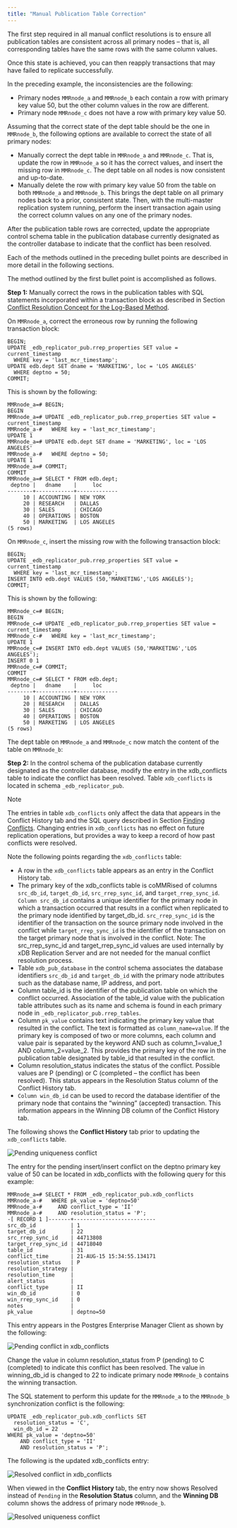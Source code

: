 ```yaml
---
title: "Manual Publication Table Correction"
---
```


<div id="manual_publication_table_correction_log_based" class="registered_link"></div>


The first step required in all manual conflict resolutions is to ensure all publication tables are consistent across all primary nodes – that is, all corresponding tables have the same rows with the same column values.

Once this state is achieved, you can then reapply transactions that may have failed to replicate successfully.

In the preceding example, the inconsistencies are the following:

-   Primary nodes `MMRnode_a` and `MMRnode_b` each contain a row with primary key value 50, but the other column values in the row are different.
-   Primary node `MMRnode_c` does not have a row with primary key value 50.

Assuming that the correct state of the dept table should be the one in `MMRnode_b`, the following options are available to correct the state of all primary nodes:

-   Manually correct the dept table in `MMRnode_a` and `MMRnode_c`. That is, update the row in `MMRnode_a` so it has the correct values, and insert the missing row in `MMRnode_c`. The dept table on all nodes is now consistent and up-to-date.
-   Manually delete the row with primary key value 50 from the table on both `MMRnode_a` and `MMRnode_b`. This brings the dept table on all primary nodes back to a prior, consistent state. Then, with the multi-master replication system running, perform the insert transaction again using the correct column values on any one of the primary nodes.

After the publication table rows are corrected, update the appropriate control schema table in the publication database currently designated as the controller database to indicate that the conflict has been resolved.

Each of the methods outlined in the preceding bullet points are described in more detail in the following sections.

The method outlined by the first bullet point is accomplished as follows.

**Step 1:** Manually correct the rows in the publication tables with SQL statements incorporated within a transaction block as described in Section [Conflict Resolution Concept for the Log-Based Method](../../../06_mmr_operation/06_conflict_resolution/10_manual_conflict_resolution_log_based_method/#conflict_resolution_for_log_based).

On `MMRnode_a`, correct the erroneous row by running the following transaction block:

``` text
BEGIN;
UPDATE _edb_replicator_pub.rrep_properties SET value = current_timestamp
  WHERE key = 'last_mcr_timestamp';
UPDATE edb.dept SET dname = 'MARKETING', loc = 'LOS ANGELES'
  WHERE deptno = 50;
COMMIT;
```

This is shown by the following:

``` text
MMRnode_a=# BEGIN;
BEGIN
MMRnode_a=# UPDATE _edb_replicator_pub.rrep_properties SET value = current_timestamp
MMRnode_a-#   WHERE key = 'last_mcr_timestamp';
UPDATE 1
MMRnode_a=# UPDATE edb.dept SET dname = 'MARKETING', loc = 'LOS ANGELES'
MMRnode_a-#   WHERE deptno = 50;
UPDATE 1
MMRnode_a=# COMMIT;
COMMIT
MMRnode_a=# SELECT * FROM edb.dept;
 deptno |   dname    |     loc
--------+------------+-------------
     10 | ACCOUNTING | NEW YORK
     20 | RESEARCH   | DALLAS
     30 | SALES      | CHICAGO
     40 | OPERATIONS | BOSTON
     50 | MARKETING  | LOS ANGELES
(5 rows)
```

On `MMRnode_c`, insert the missing row with the following transaction block:

``` text
BEGIN;
UPDATE _edb_replicator_pub.rrep_properties SET value = current_timestamp
  WHERE key = 'last_mcr_timestamp';
INSERT INTO edb.dept VALUES (50,'MARKETING','LOS ANGELES');
COMMIT;
```

This is shown by the following:

``` text
MMRnode_c=# BEGIN;
BEGIN
MMRnode_c=# UPDATE _edb_replicator_pub.rrep_properties SET value = current_timestamp
MMRnode_c-#   WHERE key = 'last_mcr_timestamp';
UPDATE 1
MMRnode_c=# INSERT INTO edb.dept VALUES (50,'MARKETING','LOS ANGELES');
INSERT 0 1
MMRnode_c=# COMMIT;
COMMIT
MMRnode_c=# SELECT * FROM edb.dept;
 deptno |   dname    |     loc
--------+------------+-------------
     10 | ACCOUNTING | NEW YORK
     20 | RESEARCH   | DALLAS
     30 | SALES      | CHICAGO
     40 | OPERATIONS | BOSTON
     50 | MARKETING  | LOS ANGELES
(5 rows)
```

The dept table on `MMRnode_a` and `MMRnode_c` now match the content of the table on `MMRnode_b`:

**Step 2:** In the control schema of the publication database currently designated as the controller database, modify the entry in the xdb\_conflicts table to indicate the conflict has been resolved. Table `xdb_conflicts` is located in schema `_edb_replicator_pub`.

<div class="note">

<div class="title">

Note

</div>

The entries in table `xdb_conflicts` only affect the data that appears in the Conflict History tab and the SQL query described in Section [Finding Conflicts](../../../06_mmr_operation/06_conflict_resolution/09_manual_conflict_resolution_trigger_based_method/#find_conflict). Changing entries in `xdb_conflicts` has no effect on future replication operations, but provides a way to keep a record of how past conflicts were resolved.

</div>

Note the following points regarding the `xdb_conflicts` table:

-   A row in the `xdb_conflicts` table appears as an entry in the Conflict History tab.
-   The primary key of the xdb\_conflicts table is coMMRised of columns `src_db_id`, `target_db_id`, `src_rrep_sync_id`, and `target_rrep_sync_id`. `Column src_db_id` contains a unique identifier for the primary node in which a transaction occurred that results in a conflict when replicated to the primary node identified by target\_db\_id. `src_rrep_sync_id` is the identifier of the transaction on the source primary node involved in the conflict while `target_rrep_sync_id` is the identifier of the transaction on the target primary node that is involved in the conflict. Note: The src\_rrep\_sync\_id and target\_rrep\_sync\_id values are used internally by xDB Replication Server and are not needed for the manual conflict resolution process.
-   Table `xdb_pub_database` in the control schema associates the database identifiers `src_db_id` and `target_db_id` with the primary node attributes such as the database name, IP address, and port.
-   Column table\_id is the identifier of the publication table on which the conflict occurred. Association of the table\_id value with the publication table attributes such as its name and schema is found in each primary node in `_edb_replicator_pub.rrep_tables`.
-   Column `pk_value` contains text indicating the primary key value that resulted in the conflict. The text is formatted as `column_name=value`. If the primary key is composed of two or more columns, each column and value pair is separated by the keyword AND such as column\_1=value\_1 AND column\_2=value\_2. This provides the primary key of the row in the publication table designated by table\_id that resulted in the conflict.
-   Column resolution\_status indicates the status of the conflict. Possible values are P (pending) or C (completed – the conflict has been resolved). This status appears in the Resolution Status column of the Conflict History tab.
-   `Column win_db_id` can be used to record the database identifier of the primary node that contains the “winning” (accepted) transaction. This information appears in the Winning DB column of the Conflict History tab.

The following shows the **Conflict History** tab prior to updating the `xdb_conflicts` table.

![Pending uniqueness conflict](/../../../images/image160.png)

The entry for the pending insert/insert conflict on the deptno primary key value of 50 can be located in xdb\_conflicts with the following query for this example:

``` text
MMRnode_a=# SELECT * FROM _edb_replicator_pub.xdb_conflicts
MMRnode_a-#   WHERE pk_value = 'deptno=50'
MMRnode_a-#     AND conflict_type = 'II'
MMRnode_a-#     AND resolution_status = 'P';
-[ RECORD 1 ]-------+--------------------------
src_db_id           | 1
target_db_id        | 22
src_rrep_sync_id    | 44713808
target_rrep_sync_id | 44718040
table_id            | 31
conflict_time       | 21-AUG-15 15:34:55.134171
resolution_status   | P
resolution_strategy |
resolution_time     |
alert_status        |
conflict_type       | II
win_db_id           | 0
win_rrep_sync_id    | 0
notes               |
pk_value            | deptno=50
```

This entry appears in the Postgres Enterprise Manager Client as shown by the following:

![Pending conflict in xdb_conflicts](/../../../images/image161.png)

Change the value in column resolution\_status from P (pending) to C (completed) to indicate this conflict has been resolved. The value in winning\_db\_id is changed to 22 to indicate primary node `MMRnode_b` contains the winning transaction.

The SQL statement to perform this update for the `MMRnode_a` to the `MMRnode_b` synchronization conflict is the following:

``` text
UPDATE _edb_replicator_pub.xdb_conflicts SET
  resolution_status = 'C',
  win_db_id = 22
WHERE pk_value = 'deptno=50'
    AND conflict_type = 'II'
    AND resolution_status = 'P';
```

The following is the updated xdb\_conflicts entry:

![Resolved conflict in xdb_conflicts](/../../../images/image162.png)

When viewed in the **Conflict History** tab, the entry now shows Resolved instead of `Pending` in the **Resolution Status** column, and the **Winning DB** column shows the address of primary node `MMRnode_b`.

![Resolved uniqueness conflict](/../../../images/image163.png)
